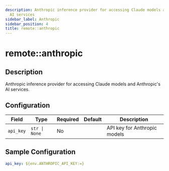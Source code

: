 ```yaml
---
description: Anthropic inference provider for accessing Claude models and Anthropic's
  AI services
sidebar_label: Anthropic
sidebar_position: 4
title: remote::anthropic
---
```


# remote::anthropic

## Description

Anthropic inference provider for accessing Claude models and Anthropic's AI services.

## Configuration

| Field | Type | Required | Default | Description |
|-------|------|----------|---------|-------------|
| `api_key` | `str \| None` | No |  | API key for Anthropic models |

## Sample Configuration

```yaml
api_key: ${env.ANTHROPIC_API_KEY:=}
```
